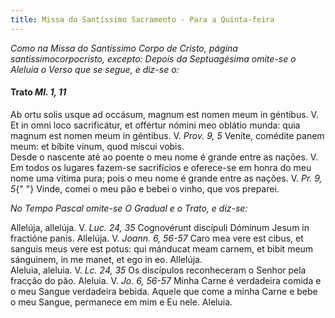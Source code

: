 ```yaml
---
title: Missa do Santíssimo Sacramento - Para a Quinta-feira
---
```


<em>
  Como na Missa do Santíssimo Corpo de Cristo, página santissimocorpocristo,
  excepto:
</em>

<em>
  Depois da Septuagésima omite-se o Aleluia o Verso que se segue, e diz-se o:
</em>

<h4 class="text-center">
  Trato <em>Ml. 1, 11</em>
</h4>
<div class="grid grid-cols-2 gap-5">
  <span class="text-justify">
    Ab ortu solis usque ad occásum, magnum est nomen meum in géntibus. V. Et in
    omni loco sacrificátur, et offértur nómini meo oblátio munda: quia magnum
    est nomen meum in géntibus. V. <em>Prov. 9, 5</em> Veníte, comédite panem
    meum: et bíbite vinum, quod míscui vobis.
  </div>
  <span class="text-justify">
    Desde o nascente até ao poente o meu nome é grande entre as nações. V. Em
    todos os lugares fazem-se sacrifícios e oferece-se em honra do meu nome uma
    vítima pura; pois o meu nome é grande entre as nações. V. <em>Pr. 9, 5</em>{" "}
    Vinde, comei o meu pão e bebei o vinho, que vos preparei.
  </div>
</div>

<em>No Tempo Pascal omite-se O Gradual e o Trato, e diz-se:</em>

<div class="grid grid-cols-2 gap-5">
  <span class="text-justify">
    Allelúja, allelúja. V. <em>Luc. 24, 35</em> Cognovérunt discípuli Dóminum
    Jesum in fractióne panis. Allelúja. V. <em>Joann. 6, 56-57</em> Caro mea
    vere est cibus, et sanguis meus vere est potus: qui mánducat meam carnem, et
    bibit meum sánguinem, in me manet, et ego in eo. Allelúja.
  </div>
  <span class="text-justify">
    Aleluia, aleluia. V. <em>Lc. 24, 35</em> Os discípulos reconheceram o Senhor
    pela fracção do pão. Aleluia. V. <em>Jo. 6, 56-57</em> Minha Carne é
    verdadeira comida e o meu Sangue verdadeira bebida. Aquele que come a minha
    Carne e bebe o meu Sangue, permanece em mim e Eu nele. Aleluia.
  </div>
</div>
